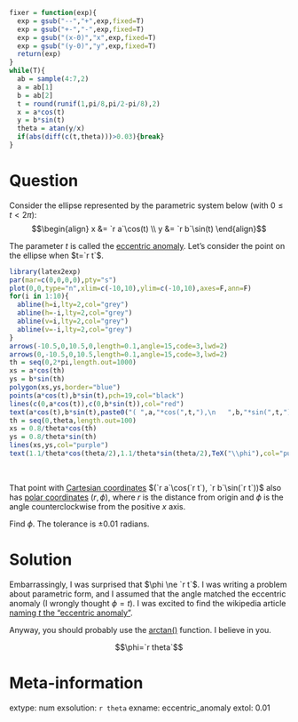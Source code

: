 ```r
fixer = function(exp){
  exp = gsub("--","+",exp,fixed=T)
  exp = gsub("+-","-",exp,fixed=T)
  exp = gsub("(x-0)","x",exp,fixed=T)
  exp = gsub("(y-0)","y",exp,fixed=T)
  return(exp)
}
while(T){
  ab = sample(4:7,2)
  a = ab[1]
  b = ab[2]
  t = round(runif(1,pi/8,pi/2-pi/8),2)
  x = a*cos(t)
  y = b*sin(t)
  theta = atan(y/x)
  if(abs(diff(c(t,theta)))>0.03){break}
}

```

Question
========

Consider the ellipse represented by the parametric system below (with $0\le t < 2\pi$):
$$\begin{align}
x &= `r a`\cos(t) \\
y &= `r b`\sin(t)
\end{align}$$

The parameter $t$ is called the [eccentric anomaly](https://en.wikipedia.org/wiki/Eccentric_anomaly). Let's consider the point on the ellipse when $t=`r t`$.

```r
library(latex2exp)
par(mar=c(0,0,0,0),pty="s")
plot(0,0,type="n",xlim=c(-10,10),ylim=c(-10,10),axes=F,ann=F)
for(i in 1:10){
  abline(h=i,lty=2,col="grey")
  abline(h=-i,lty=2,col="grey")
  abline(v=i,lty=2,col="grey")
  abline(v=-i,lty=2,col="grey")
}
arrows(-10.5,0,10.5,0,length=0.1,angle=15,code=3,lwd=2)
arrows(0,-10.5,0,10.5,length=0.1,angle=15,code=3,lwd=2)
th = seq(0,2*pi,length.out=1000)
xs = a*cos(th)
ys = b*sin(th)
polygon(xs,ys,border="blue")
points(a*cos(t),b*sin(t),pch=19,col="black")
lines(c(0,a*cos(t)),c(0,b*sin(t)),col="red")
text(a*cos(t),b*sin(t),paste0("( ",a,"*cos(",t,"),\n   ",b,"*sin(",t,") )"),adj=c(0,0))
th = seq(0,theta,length.out=100)
xs = 0.8/theta*cos(th)
ys = 0.8/theta*sin(th)
lines(xs,ys,col="purple")
text(1.1/theta*cos(theta/2),1.1/theta*sin(theta/2),TeX("\\phi"),col="purple")
```
\

That point with [Cartesian coordinates](https://en.wikipedia.org/wiki/Cartesian_coordinate_system) $(`r a`\cos(`r t`), `r b`\sin(`r t`))$ also has [polar coordinates](https://en.wikipedia.org/wiki/Polar_coordinate_system) $(r,\phi)$, where $r$ is the distance from origin and $\phi$ is the angle counterclockwise from the positive $x$ axis.

Find $\phi$. The tolerance is $\pm 0.01$ radians.


Solution
========

Embarrassingly, I was surprised that $\phi \ne `r t`$. I was writing a problem about parametric form, and I assumed that the angle matched the eccentric anomaly (I wrongly thought $\phi=t$). I was excited to find the wikipedia article [naming $t$ the "eccentric anomaly"](https://en.wikipedia.org/wiki/Eccentric_anomaly).

Anyway, you should probably use the [arctan()](https://en.wikipedia.org/wiki/Inverse_trigonometric_functions#Finding_the_angle_of_a_right_triangle) function. I believe in you.

$$\phi=`r theta`$$


Meta-information
============
extype: num
exsolution: `r theta`
exname: eccentric_anomaly
extol: 0.01